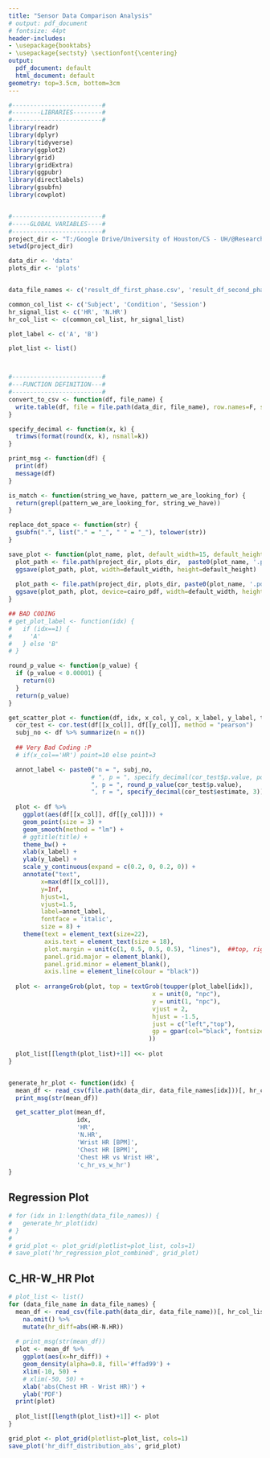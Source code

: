 ```yaml
---
title: "Sensor Data Comparison Analysis"
# output: pdf_document 
# fontsize: 44pt
header-includes:
- \usepackage{booktabs}
- \usepackage{sectsty} \sectionfont{\centering}
output:
  pdf_document: default
  html_document: default
geometry: top=3.5cm, bottom=3cm
---
```



```r

#-------------------------#
#--------LIBRARIES--------#
#-------------------------#
library(readr)
library(dplyr)
library(tidyverse)
library(ggplot2)
library(grid)
library(gridExtra)
library(ggpubr) 
library(directlabels)
library(gsubfn)
library(cowplot)


#-------------------------#
#-----GLOBAL VARIABLES----#
#-------------------------#
project_dir <- "T:/Google Drive/University of Houston/CS - UH/@Research - CPL/@Projects/NsfStressDataCuration/nsf-data-paper-scripts"
setwd(project_dir)

data_dir <- 'data'
plots_dir <- 'plots'


data_file_names <- c('result_df_first_phase.csv', 'result_df_second_phase.csv')

common_col_list <- c('Subject', 'Condition', 'Session')
hr_signal_list <- c('HR', 'N.HR')
hr_col_list <- c(common_col_list, hr_signal_list)

plot_label <- c('A', 'B')

plot_list <- list()



#-------------------------#
#---FUNCTION DEFINITION---#
#-------------------------#
convert_to_csv <- function(df, file_name) {
  write.table(df, file = file.path(data_dir, file_name), row.names=F, sep = ',')
}

specify_decimal <- function(x, k) {
  trimws(format(round(x, k), nsmall=k))
}

print_msg <- function(df) {
  print(df)
  message(df)
}

is_match <- function(string_we_have, pattern_we_are_looking_for) { 
  return(grepl(pattern_we_are_looking_for, string_we_have)) 
} 

replace_dot_space <- function(str) {
  gsubfn(".", list("." = "_", " " = "_"), tolower(str))
}

save_plot <- function(plot_name, plot, default_width=15, default_height=12) {
  plot_path <- file.path(project_dir, plots_dir,  paste0(plot_name, '.png'))
  ggsave(plot_path, plot, width=default_width, height=default_height)
  
  plot_path <- file.path(project_dir, plots_dir, paste0(plot_name, '.pdf'))
  ggsave(plot_path, plot, device=cairo_pdf, width=default_width, height=default_height)
}

## BAD CODING
# get_plot_label <- function(idx) {
#   if (idx==1) {
#     'A'
#   } else 'B'
# }

round_p_value <- function(p_value) {
  if (p_value < 0.00001) {
    return(0)
  }
  return(p_value)
}

get_scatter_plot <- function(df, idx, x_col, y_col, x_label, y_label, title, file_name, transformed=F) {
  cor_test <- cor.test(df[[x_col]], df[[y_col]], method = "pearson")
  subj_no <- df %>% summarize(n = n())
  
  ## Very Bad Coding :P
  # if(x_col=='HR') point=10 else point=3

  annot_label <- paste0("n = ", subj_no, 
                       # ", p = ", specify_decimal(cor_test$p.value, point), 
                       ", p = ", round_p_value(cor_test$p.value), 
                       ", r = ", specify_decimal(cor_test$estimate, 3))
    
  plot <- df %>%
    ggplot(aes(df[[x_col]], df[[y_col]])) +
    geom_point(size = 3) +
    geom_smooth(method = "lm") +
    # ggtitle(title) + 
    theme_bw() + 
    xlab(x_label) + 
    ylab(y_label) +
    scale_y_continuous(expand = c(0.2, 0, 0.2, 0)) +
    annotate("text",
         x=max(df[[x_col]]),
         y=Inf,
         hjust=1,
         vjust=1.5,
         label=annot_label,
         fontface = 'italic', 
         size = 8) +
    theme(text = element_text(size=22),
          axis.text = element_text(size = 18),
          plot.margin = unit(c(1, 0.5, 0.5, 0.5), "lines"),  ##top, right, bottom, left
          panel.grid.major = element_blank(),
          panel.grid.minor = element_blank(),
          axis.line = element_line(colour = "black")) 
  
  plot <- arrangeGrob(plot, top = textGrob(toupper(plot_label[idx]),
                                        x = unit(0, "npc"),
                                        y = unit(1, "npc"),
                                        vjust = 2, 
                                        hjust = -1.5,
                                        just = c("left","top"),
                                        gp = gpar(col="black", fontsize=22, fontface="bold")
                                       ))
  
  plot_list[[length(plot_list)+1]] <<- plot
}


generate_hr_plot <- function(idx) {
  mean_df <- read_csv(file.path(data_dir, data_file_names[idx]))[, hr_col_list] %>% na.omit()
  print_msg(str(mean_df))

  get_scatter_plot(mean_df,
                   idx,
                   'HR',
                   'N.HR',
                   'Wrist HR [BPM]',
                   'Chest HR [BPM]',
                   'Chest HR vs Wrist HR',
                   'c_hr_vs_w_hr')
}

``` 



\newpage
## Regression Plot
```r
# for (idx in 1:length(data_file_names)) {
#   generate_hr_plot(idx)
# }
# 
# grid_plot <- plot_grid(plotlist=plot_list, cols=1)
# save_plot('hr_regression_plot_combined', grid_plot)
```

\newpage
## C_HR-W_HR Plot
```r
# plot_list <- list()
for (data_file_name in data_file_names) {
  mean_df <- read_csv(file.path(data_dir, data_file_name))[, hr_col_list] %>% 
    na.omit() %>% 
    mutate(hr_diff=abs(HR-N.HR))
  
  # print_msg(str(mean_df))
  plot <- mean_df %>% 
    ggplot(aes(x=hr_diff)) +
    geom_density(alpha=0.8, fill='#ffad99') +
    xlim(-10, 50) +
    # xlim(-50, 50) +
    xlab('abs(Chest HR - Wrist HR)') +
    ylab('PDF')
  print(plot)
  
  plot_list[[length(plot_list)+1]] <- plot
}

grid_plot <- plot_grid(plotlist=plot_list, cols=1)
save_plot('hr_diff_distribution_abs', grid_plot)
```

